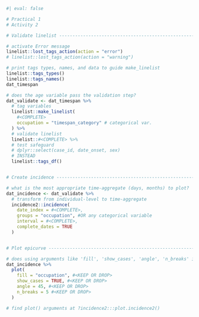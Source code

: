 
```r
#| eval: false

# Practical 1
# Activity 2

# Validate linelist ------------------------------------------------------

# activate Error message
linelist::lost_tags_action(action = "error")
# linelist::lost_tags_action(action = "warning")

# print tags types, names, and data to guide make_linelist
linelist::tags_types()
linelist::tags_names()
dat_timespan

# does the age variable pass the validation step?
dat_validate <- dat_timespan %>% 
  # tag variables
  linelist::make_linelist(
    #<COMPLETE>
    occupation = "timespan_category" # categorical var.
  ) %>% 
  # validate linelist
  linelist::#<COMPLETE> %>% 
  # test safeguard
  # dplyr::select(case_id, date_onset, sex)
  # INSTEAD
  linelist::tags_df()


# Create incidence -------------------------------------------------------

# what is the most appropriate time-aggregate (days, months) to plot?
dat_incidence <- dat_validate %>%  
  # transform from individual-level to time-aggregate
  incidence2::incidence(
    date_index = #<COMPLETE>,
    groups = "occupation", #OR any categorical variable
    interval = #<COMPLETE>,
    complete_dates = TRUE
  )


# Plot epicurve ----------------------------------------------------------

# does using arguments like 'fill', 'show_cases', 'angle', 'n_breaks' improve the plot?
dat_incidence %>% 
  plot(
    fill = "occupation", #<KEEP OR DROP>
    show_cases = TRUE, #<KEEP OR DROP>
    angle = 45, #<KEEP OR DROP>
    n_breaks = 5 #<KEEP OR DROP>
  )

# find plot() arguments at ?incidence2:::plot.incidence2()

```